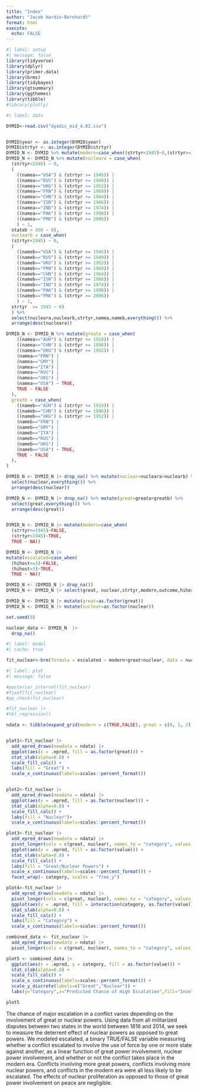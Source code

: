```yaml
---
title: "Index"
author: "Jacob Hardin-Bernhardt"
format: html
execute: 
  echo: FALSE
---
```


```r
#| label: setup
#| message: false
library(tidyverse)
library(dplyr)
library(primer.data)
library(brms)
library(tidybayes)
library(gtsummary)
library(ggthemes)
library(tibble)
#library(plotly)
```

```r
#| label: data

DYMID<-read.csv("dyadic_mid_4.02.csv")


DYMID$year <- as.integer(DYMID$year)
DYMID$strtyr <- as.integer(DYMID$strtyr)
DYMID_N <- DYMID %>% mutate(modern=case_when((strtyr<1945)~0,(strtyr>=1945)~1))
DYMID_N <- DYMID_N %>% mutate(nucleara = case_when(
  (strtyr<1945) ~ 0,
  (
    ((namea=="USA") & (strtyr >= 1945)) |
    ((namea=="RUS") & (strtyr >= 1949)) |
    ((namea=="UKG") & (strtyr >= 1952)) |
    ((namea=="FRN") & (strtyr >= 1960)) |
    ((namea=="CHN") & (strtyr >= 1964)) |
    ((namea=="ISR") & (strtyr >= 1966)) |
    ((namea=="IND") & (strtyr >= 1974)) |
    ((namea=="PAK") & (strtyr >= 1998)) |
    ((namea=="PRK") & (strtyr >= 2006)) 
    ) ~ 1,
  stateb > 450 ~ 0),
  nuclearb = case_when(
  (strtyr<1945) ~ 0,
  (
    ((nameb=="USA") & (strtyr >= 1945)) |
    ((nameb=="RUS") & (strtyr >= 1949)) |
    ((nameb=="UKG") & (strtyr >= 1952)) |
    ((nameb=="FRN") & (strtyr >= 1960)) |
    ((nameb=="CHN") & (strtyr >= 1964)) |
    ((nameb=="ISR") & (strtyr >= 1966)) |
    ((nameb=="IND") & (strtyr >= 1974)) |
    ((nameb=="PAK") & (strtyr >= 1998)) |
    ((nameb=="PRK") & (strtyr >= 2006))
    ) ~ 1,
  strtyr  >= 1945 ~ 0) 
  ) %>%
  select(nucleara,nuclearb,strtyr,namea,nameb,everything()) %>%
  arrange(desc(nucleara))

DYMID_N <- DYMID_N %>% mutate(greata = case_when(
    ((namea=="AUH") & (strtyr <= 1918)) |
    ((namea=="CHN") & (strtyr >= 1896)) |
    ((namea=="UKG") & (strtyr >= 1952)) |
    (namea=="FRN") |
    (namea=="GMY") |
    (namea=="ITA") |
    (namea=="RUS") |
    (namea=="UKG") |
    (namea=="USA") ~ TRUE,
    TRUE ~ FALSE
  ),
  greatb = case_when(
    ((nameb=="AUH") & (strtyr <= 1918)) |
    ((nameb=="CHN") & (strtyr >= 1896)) |
    ((nameb=="UKG") & (strtyr >= 1952)) |
    (nameb=="FRN") |
    (nameb=="GMY") |
    (nameb=="ITA") |
    (nameb=="RUS") |
    (nameb=="UKG") |
    (nameb=="USA") ~ TRUE,
    TRUE ~ FALSE
  ),
)

DYMID_N <- DYMID_N |> drop_na() %>% mutate(nuclear=nucleara+nuclearb) %>%
  select(nuclear,everything()) %>%
  arrange(desc(nuclear))

DYMID_N <- DYMID_N |> drop_na() %>% mutate(great=greata+greatb) %>%
  select(great,everything()) %>%
  arrange(desc(great))


DYMID_N <- DYMID_N |> mutate(modern=case_when(
  (strtyr<=1945)~FALSE,
  (strtyr>1945)~TRUE,
  TRUE ~ NA))

DYMID_N <- DYMID_N |>
mutate(escalated=case_when(
  (hihost<=3)~FALSE,
  (hihost>3)~TRUE,
  TRUE ~ NA))

DYMID_N <- (DYMID_N |> drop_na())
DYMID_N <- DYMID_N |> select(great, nuclear,strtyr,modern,outcome,hihost,escalated,settlmnt,fatlev,highact,cumdurat)

DYMID_N <- DYMID_N |> mutate(great=as.factor(great))
DYMID_N <- DYMID_N |> mutate(nuclear=as.factor(nuclear))

set.seed(9)

nuclear_data <- DYMID_N  |> 
  drop_na() 

```


```r
#| label: model
#| cache: true

fit_nuclear<-brm(formula = escalated ~ modern+great+nuclear, data = nuclear_data, family = bernoulli(), refresh = 0, silent = 2, seed = 19)
```

```r
#| label: plot
#| message: false

#posterior_interval(fit_nuclear)
#fixef(fit_nuclear)
#pp_check(fit_nuclear)

#fit_nuclear |>
#tbl_regression()

ndata <- tibble(expand_grid(modern = c(TRUE,FALSE), great = c(0, 1, 2), nuclear = c(0, 1, 2)))


plot1<-fit_nuclear |>
  add_epred_draws(newdata = ndata) |>
  ggplot(aes(x = .epred, fill = as.factor(great))) +
  stat_slab(alpha=0.8) +
  scale_fill_calc() +
  labs(fill = "Great") +
  scale_x_continuous(labels=scales::percent_format())


plot2<-fit_nuclear |>
  add_epred_draws(newdata = ndata) |>
  ggplot(aes(x = .epred, fill = as.factor(nuclear))) +
  stat_slab(alpha=0.8) +
  scale_fill_calc() +
  labs(fill = "Nuclear")+
  scale_x_continuous(labels=scales::percent_format())

plot3<-fit_nuclear |>
  add_epred_draws(newdata = ndata) |>
  pivot_longer(cols = c(great, nuclear), names_to = "category", values_to = "value") |>
  ggplot(aes(x = .epred, fill = as.factor(value))) +
  stat_slab(alpha=0.8) +
  scale_fill_calc() +
  labs(fill = "Great/Nuclear Powers") +
  scale_x_continuous(labels=scales::percent_format()) +
  facet_wrap(~ category, scales = "free_y")

plot4<-fit_nuclear |>
  add_epred_draws(newdata = ndata) |>
  pivot_longer(cols = c(great, nuclear), names_to = "category", values_to = "value") |>
  ggplot(aes(x = .epred, fill = interaction(category, as.factor(value)))) +
  stat_slab(alpha=0.8) +
  scale_fill_calc() +
  labs(fill = "Category") +
  scale_x_continuous(labels=scales::percent_format())

combined_data <- fit_nuclear |>
  add_epred_draws(newdata = ndata) |>
  pivot_longer(cols = c(great, nuclear), names_to = "category", values_to = "value")

plot5 <- combined_data |>
  ggplot(aes(x = .epred, y = category, fill = as.factor(value))) +
  stat_slab(alpha=0.8) +
  scale_fill_calc() +
  scale_x_continuous(labels=scales::percent_format()) +
  scale_y_discrete(labels=c("Great","Nuclear")) +
  labs(y="Category",x="Predicted Chance of High Escalation",fill="Involved Powers",title="Effects of Nuclear Proliferation on Peace",caption="Correlates of War Project",subtitle="The difference between nuclear and great power proliferation is negligible")

plot5
```

The chance of major escalation in a conflict varies depending on the involvement of great or nuclear powers. Using data from all militarized disputes between two states in the world between 1816 and 2014, we seek to measure the deterrent effect of nuclear powers as opposed to great powers. We modeled escalated, a binary TRUE/FALSE variable measuring whether a conflict escalated to involve the use of force by one or more state against another, as a linear function of great power involvement, nuclear power involvement, and whether or not the conflict takes place in the modern era. Conflicts involving more great powers, conflicts involving more nuclear powers, and conflicts in the modern era were all less likely to be escalated. The effects of nuclear proliferation as opposed to those of great power involvement on peace are negligible.

